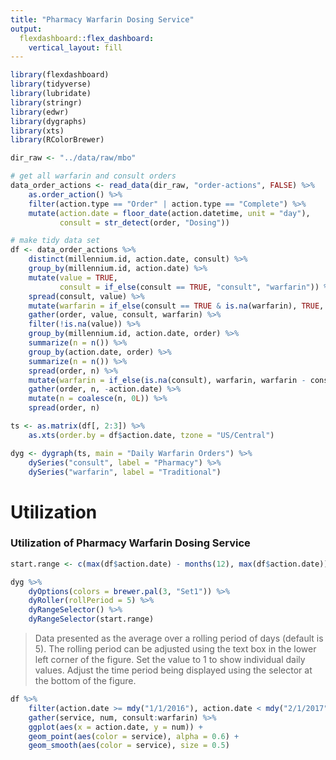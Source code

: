 ```yaml
---
title: "Pharmacy Warfarin Dosing Service"
output: 
  flexdashboard::flex_dashboard:
    vertical_layout: fill
---
```


```r
library(flexdashboard)
library(tidyverse)
library(lubridate)
library(stringr)
library(edwr)
library(dygraphs)
library(xts)
library(RColorBrewer)

dir_raw <- "../data/raw/mbo"

# get all warfarin and consult orders
data_order_actions <- read_data(dir_raw, "order-actions", FALSE) %>%
    as.order_action() %>%
    filter(action.type == "Order" | action.type == "Complete") %>%
    mutate(action.date = floor_date(action.datetime, unit = "day"),
           consult = str_detect(order, "Dosing"))

# make tidy data set
df <- data_order_actions %>%
    distinct(millennium.id, action.date, consult) %>%
    group_by(millennium.id, action.date) %>%
    mutate(value = TRUE,
           consult = if_else(consult == TRUE, "consult", "warfarin")) %>%
    spread(consult, value) %>%
    mutate(warfarin = if_else(consult == TRUE & is.na(warfarin), TRUE, warfarin)) %>%
    gather(order, value, consult, warfarin) %>%
    filter(!is.na(value)) %>%
    group_by(millennium.id, action.date, order) %>%
    summarize(n = n()) %>%
    group_by(action.date, order) %>%
    summarize(n = n()) %>%
    spread(order, n) %>%
    mutate(warfarin = if_else(is.na(consult), warfarin, warfarin - consult)) %>%
    gather(order, n, -action.date) %>%
    mutate(n = coalesce(n, 0L)) %>%
    spread(order, n) 

ts <- as.matrix(df[, 2:3]) %>% 
    as.xts(order.by = df$action.date, tzone = "US/Central")

dyg <- dygraph(ts, main = "Daily Warfarin Orders") %>%
    dySeries("consult", label = "Pharmacy") %>%
    dySeries("warfarin", label = "Traditional") 
```

Utilization
========================================================

### Utilization of Pharmacy Warfarin Dosing Service

```r
start.range <- c(max(df$action.date) - months(12), max(df$action.date))

dyg %>%
    dyOptions(colors = brewer.pal(3, "Set1")) %>%
    dyRoller(rollPeriod = 5) %>%
    dyRangeSelector() %>%
    dyRangeSelector(start.range)

```

> Data presented as the average over a rolling period of days (default is 5). The rolling period can be adjusted using the text box in the lower left corner of the figure. Set the value to 1 to show individual daily values. Adjust the time period being displayed using the selector at the bottom of the figure.

```r
df %>%
    filter(action.date >= mdy("1/1/2016"), action.date < mdy("2/1/2017")) %>%
    gather(service, num, consult:warfarin) %>% 
    ggplot(aes(x = action.date, y = num)) +
    geom_point(aes(color = service), alpha = 0.6) +
    geom_smooth(aes(color = service), size = 0.5)
```

